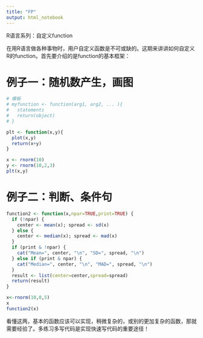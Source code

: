 ```yaml
---
title: "FP"
output: html_notebook
---
```


R语言系列：自定义function

在用R语言做各种事物时，用户自定义函数是不可或缺的。这期来讲讲如何自定义R的function。首先要介绍的是function的基本框架：


# 例子一：随机数产生，画图

```r
# 模板
# myfunction <- function(arg1, arg2, ... ){
#   statements
#   return(object)
# }

plt <- function(x,y){
  plot(x,y)
  return(x+y)
}

x <- rnorm(10)
y <- rnorm(10,2,3)
plt(x,y)


```


# 例子二：判断、条件句 

```r

function2 <- function(x,npar=TRUE,print=TRUE) {
  if (!npar) {
    center <- mean(x); spread <- sd(x) 
  } else {
    center <- median(x); spread <- mad(x) 
  }
  if (print & !npar) {
    cat("Mean=", center, "\n", "SD=", spread, "\n")
  } else if (print & npar) {
    cat("Median=", center, "\n", "MAD=", spread, "\n")
  }
  result <- list(center=center,spread=spread)
  return(result)
}

x<-rnorm(10,0,5)
x
function2(x)

```


看懂这两，基本的函数应该可以实现，稍微复杂的，或别的更加复杂的函数，那就需要经验了。多练习多写代码是实现快速写代码的重要途径！
